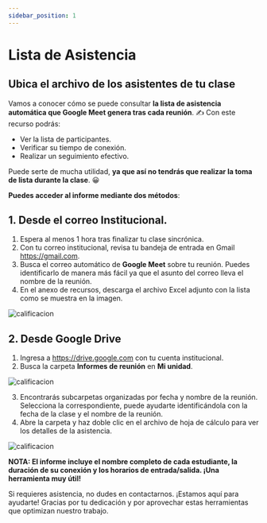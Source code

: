 ```yaml
---
sidebar_position: 1
---
```


# Lista de Asistencia

## Ubica el archivo de los asistentes de tu clase

Vamos a conocer cómo se puede consultar **la lista de asistencia 
automática que Google Meet genera tras cada reunión**. ✍ Con este recurso
 podrás:

- Ver la lista de participantes.
- Verificar su tiempo de conexión.
- Realizar un seguimiento efectivo.

Puede serte de mucha utilidad, **ya que así no tendrás que realizar la
toma de lista durante la clase**. 😀

**Puedes acceder al informe mediante dos métodos**:

## 1. Desde el correo Institucional.

1. Espera al menos 1 hora tras finalizar tu clase sincrónica.
2. Con tu correo institucional, revisa tu bandeja de entrada en Gmail 
https://gmail.com.
3. Busca el correo automático de **Google Meet** sobre tu reunión. Puedes
identificarlo de manera más fácil ya que el asunto del correo lleva el
nombre de la reunión.
4. En el anexo de recursos, descarga el archivo Excel adjunto con la lista
como se muestra en la imagen.

![calificacion](./img/imagen11.jpg)

## 2. Desde Google Drive

1. Ingresa a https://drive.google.com con tu cuenta institucional.
2. Busca la carpeta **Informes de reunión** en **Mi unidad**.

![calificacion](./img/imagen13.jpg)

3. Encontrarás subcarpetas organizadas por fecha y nombre de la 
reunión. Selecciona la correspondiente, puede ayudarte identificándola
con la fecha de la clase y el nombre de la reunión.
4. Abre la carpeta y haz doble clic en el archivo de hoja de cálculo para
ver los detalles de la asistencia.

![calificacion](./img/iamgen15.jpg)

**NOTA: El informe incluye el nombre completo de cada estudiante, 
la duración de su conexión y los horarios de entrada/salida.
¡Una herramienta muy útil!**

Si requieres asistencia, no dudes en contactarnos. ¡Estamos aquí para ayudarte!
Gracias por tu dedicación y por aprovechar estas herramientas que optimizan nuestro trabajo.